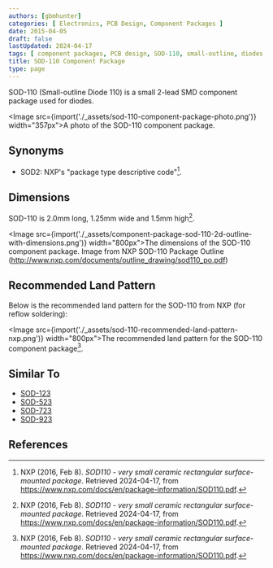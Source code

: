 ```yaml
---
authors: [gbmhunter]
categories: [ Electronics, PCB Design, Component Packages ]
date: 2015-04-05
draft: false
lastUpdated: 2024-04-17
tags: [ component packages, PCB design, SOD-110, small-outline, diodes ]
title: SOD-110 Component Package
type: page
---
```



SOD-110 (Small-outline Diode 110) is a small 2-lead SMD component package used for diodes.

<Image src={import('./_assets/sod-110-component-package-photo.png')} width="357px">A photo of the SOD-110 component package.</Image>

## Synonyms

* SOD2: NXP's "package type descriptive code"[^nxp-sod110].

## Dimensions

SOD-110 is 2.0mm long, 1.25mm wide and 1.5mm high[^nxp-sod110].

<Image src={import('./_assets/component-package-sod-110-2d-outline-with-dimensions.png')} width="800px">The dimensions of the SOD-110 component package. Image from NXP SOD-110 Package Outline (http://www.nxp.com/documents/outline_drawing/sod110_po.pdf)</Image>

## Recommended Land Pattern

Below is the recommended land pattern for the SOD-110 from NXP (for reflow soldering):

<Image src={import('./_assets/sod-110-recommended-land-pattern-nxp.png')} width="800px">The recommended land pattern for the SOD-110 component package[^nxp-sod110].</Image>

## Similar To

* [SOD-123](/pcb-design/component-packages/sod-123-component-package/)
* [SOD-523](/pcb-design/component-packages/sod-523-component-package/)
* [SOD-723](/pcb-design/component-packages/sod-723-component-package/)
* [SOD-923](/pcb-design/component-packages/sod-923-component-package/)

## References

[^nxp-sod110]: NXP (2016, Feb 8). _SOD110 - very small ceramic rectangular surface-mounted package_. Retrieved 2024-04-17, from https://www.nxp.com/docs/en/package-information/SOD110.pdf.
